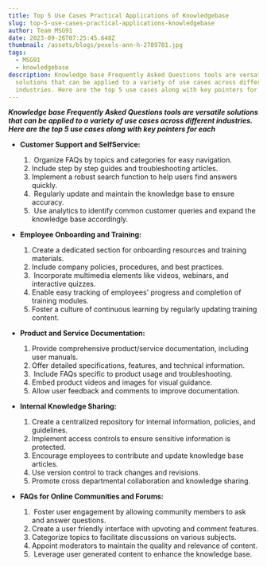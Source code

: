 ```yaml
---
title: Top 5 Use Cases Practical Applications of Knowledgebase
slug: top-5-use-cases-practical-applications-knowledgebase
author: Team MSG91
date: 2023-09-26T07:25:45.648Z
thumbnail: /assets/blogs/pexels-ann-h-2789781.jpg
tags:
  - MSG91
  - knowledgebase
description: Knowledge base Frequently Asked Questions tools are versatile
  solutions that can be applied to a variety of use cases across different
  industries. Here are the top 5 use cases along with key pointers for each
---
```

***Knowledge base Frequently Asked Questions tools are versatile solutions that can be applied to a variety of use cases across different industries. Here are the top 5 use cases along with key pointers for each***

* **Customer Support and SelfService:**

  1.  Organize FAQs by topics and categories for easy navigation.
  2.  Include step by step guides and troubleshooting articles.
  3.  Implement a robust search function to help users find answers quickly.
  4.  Regularly update and maintain the knowledge base to ensure accuracy.
  5.  Use analytics to identify common customer queries and expand the knowledge base accordingly.
* **Employee Onboarding and Training:**

  1. Create a dedicated section for onboarding resources and training materials.
  2. Include company policies, procedures, and best practices.
  3.  Incorporate multimedia elements like videos, webinars, and interactive quizzes.
  4. Enable easy tracking of employees' progress and completion of training modules.
  5. Foster a culture of continuous learning by regularly updating training content.
* **Product and Service Documentation:**

  1. Provide comprehensive product/service documentation, including user manuals.
  2. Offer detailed specifications, features, and technical information.
  3.  Include FAQs specific to product usage and troubleshooting.
  4. Embed product videos and images for visual guidance.
  5. Allow user feedback and comments to improve documentation.
* **Internal Knowledge Sharing:**

  1. Create a centralized repository for internal information, policies, and guidelines.
  2. Implement access controls to ensure sensitive information is protected.
  3. Encourage employees to contribute and update knowledge base articles.
  4. Use version control to track changes and revisions.
  5. Promote cross departmental collaboration and knowledge sharing.
* **FAQs for Online Communities and Forums:**

  1.  Foster user engagement by allowing community members to ask and answer questions.
  2. Create a user friendly interface with upvoting and comment features.
  3. Categorize topics to facilitate discussions on various subjects.
  4. Appoint moderators to maintain the quality and relevance of content.
  5.  Leverage user generated content to enhance the knowledge base.